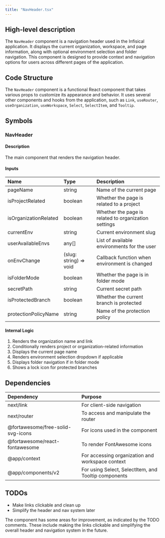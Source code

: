 ```yaml
---
title: "NavHeader.tsx"
---
```


## High-level description
The `NavHeader` component is a navigation header used in the Infisical application. It displays the current organization, workspace, and page information, along with optional environment selection and folder navigation. This component is designed to provide context and navigation options for users across different pages of the application.

## Code Structure
The `NavHeader` component is a functional React component that takes various props to customize its appearance and behavior. It uses several other components and hooks from the application, such as `Link`, `useRouter`, `useOrganization`, `useWorkspace`, `Select`, `SelectItem`, and `Tooltip`.

## Symbols

### NavHeader
#### Description
The main component that renders the navigation header.

#### Inputs
| Name | Type | Description |
|:-----|:-----|:------------|
| pageName | string | Name of the current page |
| isProjectRelated | boolean | Whether the page is related to a project |
| isOrganizationRelated | boolean | Whether the page is related to organization settings |
| currentEnv | string | Current environment slug |
| userAvailableEnvs | any[] | List of available environments for the user |
| onEnvChange | (slug: string) =&gt; void | Callback function when environment is changed |
| isFolderMode | boolean | Whether the page is in folder mode |
| secretPath | string | Current secret path |
| isProtectedBranch | boolean | Whether the current branch is protected |
| protectionPolicyName | string | Name of the protection policy |

#### Internal Logic
1. Renders the organization name and link
2. Conditionally renders project or organization-related information
3. Displays the current page name
4. Renders environment selection dropdown if applicable
5. Displays folder navigation if in folder mode
6. Shows a lock icon for protected branches

## Dependencies
| Dependency | Purpose |
|:-----------|:--------|
| next/link | For client-side navigation |
| next/router | To access and manipulate the router |
| @fortawesome/free-solid-svg-icons | For icons used in the component |
| @fortawesome/react-fontawesome | To render FontAwesome icons |
| @app/context | For accessing organization and workspace context |
| @app/components/v2 | For using Select, SelectItem, and Tooltip components |

## TODOs
- Make links clickable and clean up
- Simplify the header and nav system later

The component has some areas for improvement, as indicated by the TODO comments. These include making the links clickable and simplifying the overall header and navigation system in the future.